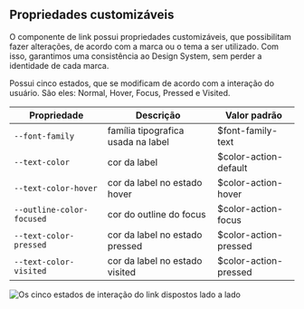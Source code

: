 
## Propriedades customizáveis

O componente de link possui propriedades customizáveis, que possibilitam fazer alterações, de acordo com a marca ou o tema a ser utilizado. Com isso, garantimos uma consistência ao Design System, sem perder a identidade de cada marca.

Possui cinco estados, que se modificam de acordo com a interação do usuário. São eles: Normal, Hover, Focus, Pressed e Visited.

| Propriedade               | Descrição                          | Valor padrão          |
| ------------------------- | ---------------------------------- | --------------------- |
| `--font-family`           | família tipografica usada na label | $font-family-text     |
| `--text-color`            | cor da label                       | $color-action-default |
| `--text-color-hover`      | cor da label no estado hover       | $color-action-hover   |
| `--outline-color-focused` | cor do outline do focus            | $color-action-focus   |
| `--text-color-pressed`    | cor da label no estado pressed     | $color-action-pressed |
| `--text-color-visited`    | cor da label no estado visited     | $color-action-pressed |

<img
  src={link_states}
  alt="Os cinco estados de interação do link dispostos lado a lado"
/>
